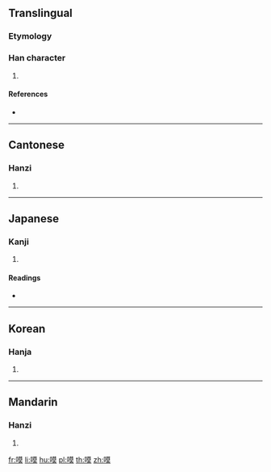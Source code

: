 {{character info/new}}
==Translingual==

===Etymology===
{{Han etyl}}

===Han character===
{{Han char|rn=30|rad=口|as=11|sn=14|four=64034|canj=RTAK|ids=⿰口莫}}

# {{defn|Han|sort=口11}}

====References====
* {{Han ref|kx=0204.250|dkj=04152|dj=0427.050|hdz=10673.090|uh=55FC|ud=22012|bh=E14B|bd=57675}}

----

==Cantonese==

===Hanzi===
{{yue-hanzi|jyut=|y=mok6}}

# {{defn|lang=yue|sort=口11}}

----

==Japanese==

===Kanji===
{{ja-kanji|grade=|rs=口11}}

# {{defn|lang=ja|sort=口11}}

====Readings====
* {{ja-readings|on=[[ばく]] (baku), [[まく]] (maku), [[みゃく]] (myaku)|kun=[[しずか]] (shizuka), [[さだまる]] (sadamaru), [[やすらか]] (yasuraka)}}

----

==Korean==

===Hanja===
{{ko-hanja|hangeul=막|rv=mak|mr=mak}}

# {{defn|lang=ko|sort=口11}}

----

==Mandarin==

===Hanzi===
{{cmn-hanzi|pin=[[mò]] ([[mo4]])|wg=mo<sup>4</sup>}}

# {{defn|lang=cmn|sort=口11}}

[[fr:嗼]]
[[li:嗼]]
[[hu:嗼]]
[[pl:嗼]]
[[th:嗼]]
[[zh:嗼]]